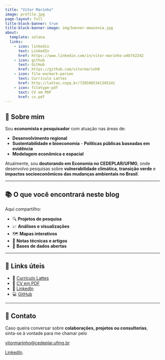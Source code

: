 ```yaml
---
title: "Vitor Marinho"
image: profile.jpg
page-layout: full
title-block-banner: true
title-block-banner-image: img/banner-amazonia.jpg
about:
  template: solana
  links:
    - icon: linkedin
      text: LinkedIn
      href: https://www.linkedin.com/in/vitor-marinho-a4b742242
    - icon: github
      text: GitHub
      href: https://github.com/vitormarinh0
    - icon: file-earmark-person
      text: Currículo Lattes
      href: http://lattes.cnpq.br/7205965341395241
    - icon: filetype-pdf
      text: CV em PDF
      href: cv.pdf
---
```


## 👋 Sobre mim

Sou **economista e pesquisador** com atuação nas áreas de:

-   **Desenvolvimento regional**
-   **Sustentabilidade e bioeconomia** -️ **Políticas públicas baseadas em evidência**
-   **Modelagem econômica e espacial**

Atualmente, sou **doutorando em Economia no CEDEPLAR/UFMG**, onde desenvolvo pesquisas sobre **vulnerabilidade climática**, **transição verde** e **impactos socioeconômicos das mudanças ambientais no Brasil**.

------------------------------------------------------------------------

## 📚 O que você encontrará neste blog

Aqui compartilho:

-   🔍 **Projetos de pesquisa**
-   📈 **Análises e visualizações**
-   🗺️ **Mapas interativos**
-   🧾 **Notas técnicas e artigos**
-   📂 **Bases de dados abertas**

------------------------------------------------------------------------

## 📎 Links úteis

-   🧠 [Currículo Lattes](http://lattes.cnpq.br/7205965341395241)
-   📄 [CV em PDF](cv.pdf)
-   💼 [LinkedIn](https://www.linkedin.com/in/vitor-marinho-a4b742242)
-   💻 [GitHub](https://github.com/vitormarinh0)

------------------------------------------------------------------------

## 📩 Contato

Caso queira conversar sobre **colaborações, projetos ou consultorias**, sinta-se à vontade para me chamar pelo

[vitormarinho\@cedeplar.ufmg.br](vitormarinho@cedeplar.ufmg.br)

[LinkedIn](https://www.linkedin.com/in/vitor-marinho-a4b742242).
